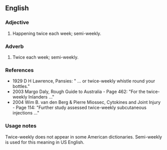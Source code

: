 ==English==

===Adjective===
{{en-adj|-}}

# {{Commonwealth}}  Happening twice each week; semi-weekly.

===Adverb===
{{en-adv}}

# {{Commonwealth}}  Twice each week; semi-weekly.

===References===

* 1929 D H Lawrence, Pansies: " ... or twice-weekly whistle round your bottles."
* 2003 Margo Daly, Rough Guide to Australia - Page 462:  "For the twice-weekly Inlanders ..."
* 2004 Wim B. van den Berg & Pierre Miossec, Cytokines and Joint Injury - Page 114: "Further study assessed twice-weekly subcutaneous injections  ..."

===Usage notes===
Twice-weekly does not appear in some American dictionaries. Semi-weekly is used for this meaning in US English.